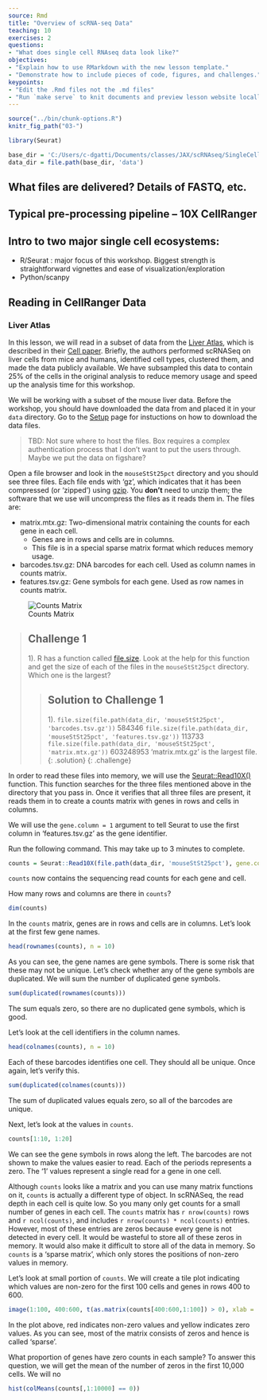 ```yaml
---
source: Rmd
title: "Overview of scRNA-seq Data"
teaching: 10
exercises: 2
questions:
- "What does single cell RNAseq data look like?"
objectives:
- "Explain how to use RMarkdown with the new lesson template."
- "Demonstrate how to include pieces of code, figures, and challenges."
keypoints:
- "Edit the .Rmd files not the .md files"
- "Run `make serve` to knit documents and preview lesson website locally"
---
```


```r
source("../bin/chunk-options.R")
knitr_fig_path("03-")

library(Seurat)

base_dir = 'C:/Users/c-dgatti/Documents/classes/JAX/scRNAseq/SingleCellRNAseq'
data_dir = file.path(base_dir, 'data')
```

## What files are delivered? Details of FASTQ, etc.



## Typical pre-processing pipeline -- 10X CellRanger 


## Intro to two major single cell ecosystems: 

* R/Seurat : major focus of this workshop. Biggest strength is straightforward vignettes and ease of visualization/exploration 
* Python/scanpy

## Reading in CellRanger Data

### Liver Atlas

In this lesson, we will read in a subset of data from the [Liver Atlas](https://livercellatlas.org/index.php), which is described in their [Cell paper](https://www.cell.com/cell/fulltext/S0092-8674(21)01481-1). Briefly, the authors performed scRNASeq on liver cells from mice and humans, identified cell types, clustered them, and made the data publicly available. We have subsampled this data to contain 25% of the cells in the original analysis to reduce memory usage and speed up the analysis time for this workshop.

We will be working with a subset of the mouse liver data. Before the workshop, you should have downloaded the data from <NEED TO FILL THIS IN> and placed it in your `data` directory. Go to the [Setup](../setup) page for instuctions on how to download the data files.

> TBD: Not sure where to host the files. Box requires a complex authentication process that I don't want to put the users through. Maybe we put the data on figshare?

Open a file browser and look in the `mouseStSt25pct` directory and you should see three files. Each file ends with 'gz', which indicates that it has been compressed (or 'zipped') using [gzip](https://www.gnu.org/software/gzip/). You **don't** need to unzip them; the software that we use will uncompress the files as it reads them in. The files are:

* matrix.mtx.gz: Two-dimensional matrix containing the counts for each gene in each cell.
    * Genes are in rows and cells are in columns.
    * This file is in a special sparse matrix format which reduces memory usage.
* barcodes.tsv.gz: DNA barcodes for each cell. Used as column names in counts matrix.
* features.tsv.gz: Gene symbols for each gene. Used as row names in counts matrix.

![Counts Matrix](../fig/counts_matrix.png)

> ## Challenge 1
> 1). R has a function called [file.size](https://www.rdocumentation.org/packages/base/versions/3.6.2/topics/file.info). Look at the help for this function and get the size of each of the files in the `mouseStSt25pct` directory.  Which one is the largest?  
>
> > ## Solution to Challenge 1
> >
> > 1). `file.size(file.path(data_dir, 'mouseStSt25pct', 'barcodes.tsv.gz'))`
> >     584346
> >     `file.size(file.path(data_dir, 'mouseStSt25pct', 'features.tsv.gz'))`
> >     113733
> >     `file.size(file.path(data_dir, 'mouseStSt25pct', 'matrix.mtx.gz'))`
> >     603248953
> >     'matrix.mtx.gz' is the largest file.   
> {: .solution}
{: .challenge}

In order to read these files into memory, we will use the [Seurat::Read10X()](https://satijalab.org/seurat/reference/read10x) function. This function searches for the three files mentioned above in the directory that you pass in. Once it verifies that all three files are present, it reads them in to create a counts matrix with genes in rows and cells in columns.

We will use the `gene.column = 1` argument to tell Seurat to use the first column in 'features.tsv.gz' as the gene identifier.

Run the following command. This may take up to 3 minutes to complete.

```r
counts = Seurat::Read10X(file.path(data_dir, 'mouseStSt25pct'), gene.column = 1)
```

`counts` now contains the sequencing read counts for each gene and cell.

How many rows and columns are there in `counts`?

```r
dim(counts)
```

In the `counts` matrix, genes are in rows and cells are in columns. Let's look at the first few gene names.

```r
head(rownames(counts), n = 10)
```

As you can see, the gene names are gene symbols. There is some risk that these may not be unique. Let's check whether any of the gene symbols are duplicated. We will sum the number of duplicated gene symbols.

```r
sum(duplicated(rownames(counts)))
```

The sum equals zero, so there are no duplicated gene symbols, which is good.

Let's look at the cell identifiers in the column names.

```r
head(colnames(counts), n = 10)
```

Each of these barcodes identifies one cell. They should all be unique. Once again, let's verify this.

```r
sum(duplicated(colnames(counts)))
```

The sum of duplicated values equals zero, so all of the barcodes are unique.

Next, let's look at the values in `counts`.

```r
counts[1:10, 1:20]
```

We can see the gene symbols in rows along the left. The barcodes are not shown to make the values easier to read. Each of the periods represents a zero. The '1' values represent a single read for a gene in one cell.

Although `counts` looks like a matrix and you can use many matrix functions on it, `counts` is actually a different type of object. In scRNASeq, the read depth in each cell is quite low. So you many only get counts for a small number of genes in each cell. The `counts` matrix has `r nrow(counts)` rows and `r ncol(counts)`, and includes `r nrow(counts) * ncol(counts)` entries. However, most of these entries are zeros because every gene is not detected in every cell. It would be wasteful to store all of these zeros in memory. It would also make it difficult to store all of the data in memory. So `counts` is a 'sparse matrix', which only stores the positions of non-zero values in memory.

Let's look at small portion of `counts`. We will create a tile plot indicating which values are non-zero for the first 100 cells and genes in rows 400 to 600.

```r
image(1:100, 400:600, t(as.matrix(counts[400:600,1:100]) > 0), xlab = 'Cells', ylab = 'Genes')
```

In the plot above, red indicates non-zero values and yellow indicates zero values. As you can see, most of the matrix consists of zeros and hence is called 'sparse'.

What proportion of genes have zero counts in each sample? To answer this question, we will get the mean of the number of zeros in the first 10,000 cells. We will no

```r
hist(colMeans(counts[,1:10000] == 0))
```

